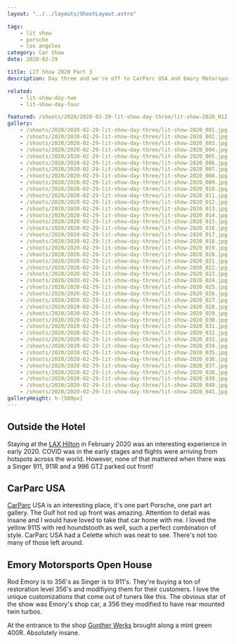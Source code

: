 ```yaml
---
layout: "../../layouts/ShootLayout.astro"

tags:
    - lit show
    - porsche
    - los angeles
category: Car Show
date: 2020-02-29

title: LIT Show 2020 Part 3
description: Day three and we're off to CarParc USA and Emory Motorsports. I got to shoot a Singer 911 as well!

related:
    - lit-show-day-two
    - lit-show-day-four

featured: /shoots/2020/2020-02-29-lit-show-day-three/lit-show-2020_012.jpg
gallery:
    - /shoots/2020/2020-02-29-lit-show-day-three/lit-show-2020_001.jpg
    - /shoots/2020/2020-02-29-lit-show-day-three/lit-show-2020_002.jpg
    - /shoots/2020/2020-02-29-lit-show-day-three/lit-show-2020_003.jpg
    - /shoots/2020/2020-02-29-lit-show-day-three/lit-show-2020_004.jpg
    - /shoots/2020/2020-02-29-lit-show-day-three/lit-show-2020_005.jpg
    - /shoots/2020/2020-02-29-lit-show-day-three/lit-show-2020_006.jpg
    - /shoots/2020/2020-02-29-lit-show-day-three/lit-show-2020_007.jpg
    - /shoots/2020/2020-02-29-lit-show-day-three/lit-show-2020_008.jpg
    - /shoots/2020/2020-02-29-lit-show-day-three/lit-show-2020_009.jpg
    - /shoots/2020/2020-02-29-lit-show-day-three/lit-show-2020_010.jpg
    - /shoots/2020/2020-02-29-lit-show-day-three/lit-show-2020_011.jpg
    - /shoots/2020/2020-02-29-lit-show-day-three/lit-show-2020_012.jpg
    - /shoots/2020/2020-02-29-lit-show-day-three/lit-show-2020_013.jpg
    - /shoots/2020/2020-02-29-lit-show-day-three/lit-show-2020_014.jpg
    - /shoots/2020/2020-02-29-lit-show-day-three/lit-show-2020_015.jpg
    - /shoots/2020/2020-02-29-lit-show-day-three/lit-show-2020_016.jpg
    - /shoots/2020/2020-02-29-lit-show-day-three/lit-show-2020_017.jpg
    - /shoots/2020/2020-02-29-lit-show-day-three/lit-show-2020_018.jpg
    - /shoots/2020/2020-02-29-lit-show-day-three/lit-show-2020_019.jpg
    - /shoots/2020/2020-02-29-lit-show-day-three/lit-show-2020_020.jpg
    - /shoots/2020/2020-02-29-lit-show-day-three/lit-show-2020_021.jpg
    - /shoots/2020/2020-02-29-lit-show-day-three/lit-show-2020_022.jpg
    - /shoots/2020/2020-02-29-lit-show-day-three/lit-show-2020_023.jpg
    - /shoots/2020/2020-02-29-lit-show-day-three/lit-show-2020_024.jpg
    - /shoots/2020/2020-02-29-lit-show-day-three/lit-show-2020_025.jpg
    - /shoots/2020/2020-02-29-lit-show-day-three/lit-show-2020_026.jpg
    - /shoots/2020/2020-02-29-lit-show-day-three/lit-show-2020_027.jpg
    - /shoots/2020/2020-02-29-lit-show-day-three/lit-show-2020_028.jpg
    - /shoots/2020/2020-02-29-lit-show-day-three/lit-show-2020_029.jpg
    - /shoots/2020/2020-02-29-lit-show-day-three/lit-show-2020_030.jpg
    - /shoots/2020/2020-02-29-lit-show-day-three/lit-show-2020_031.jpg
    - /shoots/2020/2020-02-29-lit-show-day-three/lit-show-2020_032.jpg
    - /shoots/2020/2020-02-29-lit-show-day-three/lit-show-2020_033.jpg
    - /shoots/2020/2020-02-29-lit-show-day-three/lit-show-2020_034.jpg
    - /shoots/2020/2020-02-29-lit-show-day-three/lit-show-2020_035.jpg
    - /shoots/2020/2020-02-29-lit-show-day-three/lit-show-2020_036.jpg
    - /shoots/2020/2020-02-29-lit-show-day-three/lit-show-2020_037.jpg
    - /shoots/2020/2020-02-29-lit-show-day-three/lit-show-2020_038.jpg
    - /shoots/2020/2020-02-29-lit-show-day-three/lit-show-2020_039.jpg
    - /shoots/2020/2020-02-29-lit-show-day-three/lit-show-2020_040.jpg
    - /shoots/2020/2020-02-29-lit-show-day-three/lit-show-2020_041.jpg
galleryHeight: h-[500px]
---
```


## Outside the Hotel

Staying at the [LAX Hilton](https://www.hilton.com/en/hotels/laxahhh-hilton-los-angeles-airport/) in February 2020 was an interesting experience in early 2020. COVID was in the early stages and flights were arriving from hotspots across the world. However, none of that mattered when there was a Singer 911, 911R and a 996
GT2 parked out front!

## CarParc USA

[CarParc](https://carparcusa.com/) USA is an interesting place, it's one part Porsche, one part art gallery. The Gulf hot rod up front was amazing. Attention to detail was insane and I would have loved to take that car home with me. I loved the yellow 911S with red houndstooth as well, such a perfect combination of style. CarParc USA had a Celette which was neat to see. There's not too many of those left around.

## Emory Motorsports Open House

Rod Emory is to 356's as Singer is to 911's. They're buying a ton of restoration level 356's and modifiying them for their customers. I love the unique customizations that come out of tuners like this. The obvious star of the show was Emory's shop car, a 356 they modified to have rear mounted twin turbos.

At the entrance to the shop [Gunther Werks](https://www.guntherwerks.com/) brought along a mint green 400R. Absolutely insane.
